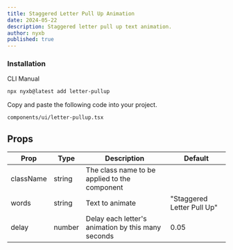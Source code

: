```yaml
---
title: Staggered Letter Pull Up Animation
date: 2024-05-22
description: Staggered letter pull up text animation.
author: nyxb
published: true
---
```


<ComponentPreview name = "letter-pullup-demo" />


### Installation

<Tabs defaultValue="cli">

<TabsList>
  <TabsTrigger value="cli">CLI</TabsTrigger>
  <TabsTrigger value="manual">Manual</TabsTrigger>
</TabsList>
<TabsContent value="cli">

```bash
npx nyxb@latest add letter-pullup
```

</TabsContent>

<TabsContent value="manual">

<Steps>

Copy and paste the following code into your project.

```text
components/ui/letter-pullup.tsx
```

<ComponentSource name = "letter-pullup" />

</Steps>

</TabsContent>

</Tabs>

## Props

| Prop        | Type            | Description                                        | Default                    |
| ----------- | --------------- | -------------------------------------------------- | -------------------------- |
| className   | string          | The class name to be applied to the component      |                            |
| words       | string          | Text to animate                                    | "Staggered Letter Pull Up" |
| delay       | number          | Delay each letter's animation by this many seconds | 0.05                       |
